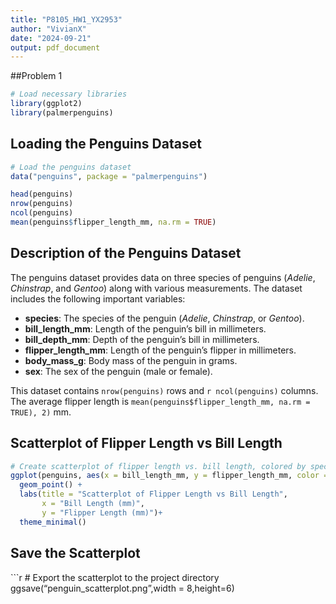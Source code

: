```yaml
---
title: "P8105_HW1_YX2953"
author: "VivianX"
date: "2024-09-21"
output: pdf_document
---
```


##Problem 1

```r
# Load necessary libraries
library(ggplot2)
library(palmerpenguins)
```

## Loading the Penguins Dataset

```r
# Load the penguins dataset
data("penguins", package = "palmerpenguins")

head(penguins)
nrow(penguins)
ncol(penguins)
mean(penguins$flipper_length_mm, na.rm = TRUE)
```

## Description of the Penguins Dataset

The penguins dataset provides data on three species of penguins (*Adelie*, *Chinstrap*, and *Gentoo*) along with various measurements. The dataset includes the following important variables:

- **species**: The species of the penguin (*Adelie*, *Chinstrap*, or *Gentoo*).
- **bill_length_mm**: Length of the penguin's bill in millimeters.
- **bill_depth_mm**: Depth of the penguin's bill in millimeters.
- **flipper_length_mm**: Length of the penguin's flipper in millimeters.
- **body_mass_g**: Body mass of the penguin in grams.
- **sex**: The sex of the penguin (male or female).

This dataset contains `nrow(penguins)` rows and `r ncol(penguins)` columns. The average flipper length is `mean(penguins$flipper_length_mm, na.rm = TRUE), 2)` mm.

## Scatterplot of Flipper Length vs Bill Length

```r
# Create scatterplot of flipper length vs. bill length, colored by species
ggplot(penguins, aes(x = bill_length_mm, y = flipper_length_mm, color = species)) +
  geom_point() +
  labs(title = "Scatterplot of Flipper Length vs Bill Length",
       x = "Bill Length (mm)",
       y = "Flipper Length (mm)")+
  theme_minimal()
```
## Save the Scatterplot

```r
# Export the scatterplot to the project directory
ggsave("penguin_scatterplot.png",width = 8,height=6)
